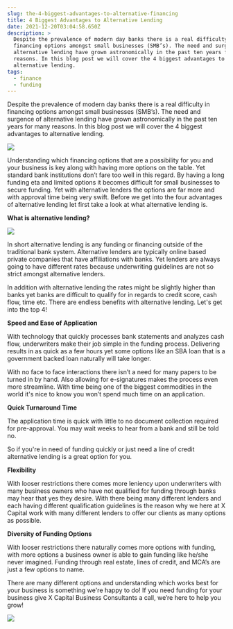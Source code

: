 ```yaml
---
slug: the-4-biggest-advantages-to-alternative-financing
title: 4 Biggest Advantages to Alternative Lending
date: 2021-12-20T03:04:58.650Z
description: >
  Despite the prevalence of modern day banks there is a real difficulty in
  financing options amongst small businesses (SMB’s). The need and surgence of
  alternative lending have grown astronomically in the past ten years for many
  reasons. In this blog post we will cover the 4 biggest advantages to
  alternative lending.
tags:
  - finance
  - funding
---
```


Despite the prevalence of modern day banks there is a real difficulty in financing options amongst small businesses (SMB’s). The need and surgence of alternative lending have grown astronomically in the past ten years for many reasons. In this blog post we will cover the 4 biggest advantages to alternative lending.

![](/uploads/dx-banking-featured-image.jpeg)

Understanding which financing options that are a possibility for you and your business is key along with having more options on the table. Yet standard bank institutions don’t fare too well in this regard. By having a long funding eta and limited options it becomes difficult for small businesses to secure funding. Yet with alternative lenders the options are far more and with approval time being very swift. Before we get into the four advantages of alternative lending let first take a look at what alternative lending is.

**What is alternative lending?**

![](/uploads/istockphoto-1212757122-612x612.jpeg)

In short alternative lending is any funding or financing outside of the traditional bank system. Alternative lenders are typically online based private companies that have affiliations with banks. Yet lenders are always going to have different rates because underwriting guidelines are not so strict amongst alternative lenders.

In addition with alternative lending the rates might be slightly higher than banks yet banks are difficult to qualify for in regards to credit score, cash flow, time etc. There are endless benefits with alternative lending. Let's get into the top 4!

**Speed and Ease of Application**

With technology that quickly processes bank statements and analyzes cash flow, underwriters make their job simple in the funding process. Delivering results in as quick as a few hours yet some options like an SBA loan that is a government backed loan naturally will take longer.

With no face to face interactions there isn’t a need for many papers to be turned in by hand. Also allowing for e-signatures makes the process even more streamline. With time being one of the biggest commodities in the world it's nice to know you won’t spend much time on an application.

**Quick Turnaround Time**

The application time is quick with little to no document collection required for pre-approval. You may wait weeks to hear from a bank and still be told no.

So if you're in need of funding quickly or just need a line of credit alternative lending is a great option for you.

**Flexibility**

With looser restrictions there comes more leniency upon underwriters with many business owners who have not qualified for funding through banks may hear that yes they desire. With there being many different lenders and each having different qualification guidelines is the reason why we here at X Capital work with many different lenders to offer our clients as many options as possible.

**Diversity of Funding Options**

With looser restrictions there naturally comes more options with funding, with more options a business owner is able to gain funding like he/she never imagined. Funding through real estate, lines of credit, and MCA’s are just a few options to name.

There are many different options and understanding which works best for your business is something we're happy to do! If you need funding for your business give X Capital Business Consultants a call, we’re here to help you grow!

![](/uploads/logo-3.jpg)
